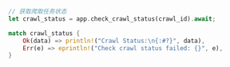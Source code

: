 ```rust Rust
// 获取爬取任务状态
let crawl_status = app.check_crawl_status(crawl_id).await;

match crawl_status {
    Ok(data) => println!("Crawl Status:\n{:#?}", data),
    Err(e) => eprintln!("Check crawl status failed: {}", e),
}
```